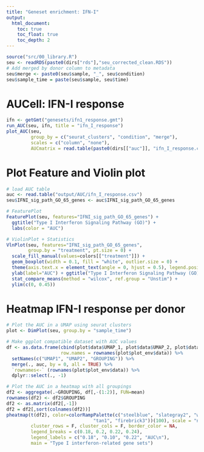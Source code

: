 ```yaml
---
title: "Geneset enrichment: IFN-I"
output:
  html_document:
    toc: true
    toc_float: true
    toc_depth: 2
---
```


```r
source("src/00_library.R")
seu <- readRDS(paste0(dirs["rds"],"seu_corrected_clean.RDS"))
# Add merged by donor column to metadata
seu$merge <- paste0(seu$sample, "_", seu$condition)
seu$sample_time = paste(seu$sample, seu$time)
```


# AUCell: IFN-I response
```r
ifn <- getGmt("genesets/ifn1_response.gmt")
run_AUC(seu, ifn, title = "ifn_I_response")
plot_AUC(seu,
         group_by = c("seurat_clusters", "condition", "merge"),
         scales = c("column", "none"),
         AUCmatrix = read.table(paste0(dirs[["auc"]], "ifn_I_response.csv")))
```


# Plot Feature and Violin plot
```r
# load AUC table
auc <- read.table("output/AUC/ifn_I_response.csv")
seu$IFNI_sig_path_GO_65_genes <- auc$IFNI_sig_path_GO_65_genes

# FeaturePlot
FeaturePlot(seu, features="IFNI_sig_path_GO_65_genes") +
  ggtitle("Type I Interferon Signaling Pathway (GO)") +
  labs(color = "AUC") 

# ViolinPlot + Statistics
VlnPlot(seu, features="IFNI_sig_path_GO_65_genes",
        group.by = "treatment", pt.size = 0) +
  scale_fill_manual(values=colors[["treatment"]]) +
  geom_boxplot(width = 0.1, fill = "white", outlier.size = 0) +
  theme(axis.text.x = element_text(angle = 0, hjust = 0.5), legend.position = "none") +
  ylab(label="AUC") + ggtitle("Type I Interferon Signaling Pathway (GO)") + xlab("") +
  stat_compare_means(method = "wilcox", ref.group = "Unstim") +
  ylim(c(0, 0.45))
```


# Heatmap IFN-I response per donor
```r
# Plot the AUC in a UMAP using seurat clusters
plot <- DimPlot(seu, group.by = "sample_time")

# Make ggplot compatible dataset with AUC values
df <- as.data.frame(cbind(plot$data$UMAP_1, plot$data$UMAP_2, plot$data["sample_time"]),
                    row.names = rownames(plot$plot_env$data)) %>%
  setNames(c("UMAP1", "UMAP2", "GROUPING")) %>%
  merge(., auc, by = 0, all = TRUE) %>%
  `rownames<-` (rownames(plot$plot_env$data)) %>%
  dplyr::select(., -1)

# Plot the AUC in a heatmap with all groupings
df2 <- aggregate(.~GROUPING, df[,-(1:2)], FUN=mean)
rownames(df2) <- df2$GROUPING
df2 <- as.matrix(df2[,-1])
df2 = df2[,sort(colnames(df2))]
pheatmap(t(df2), color=colorRampPalette(c("steelblue", "slategray2", "white",
                                "tan1", "firebrick3"))(100), scale = "none",
         cluster_rows = F, cluster_cols = F, border_color = NA,
         legend_breaks = c(0.18, 0.2, 0.22, 0.24),
         legend_labels = c("0.18", "0.10", "0.22", "AUC\n"),
         main = "Type I interferon-related gene sets")
```

